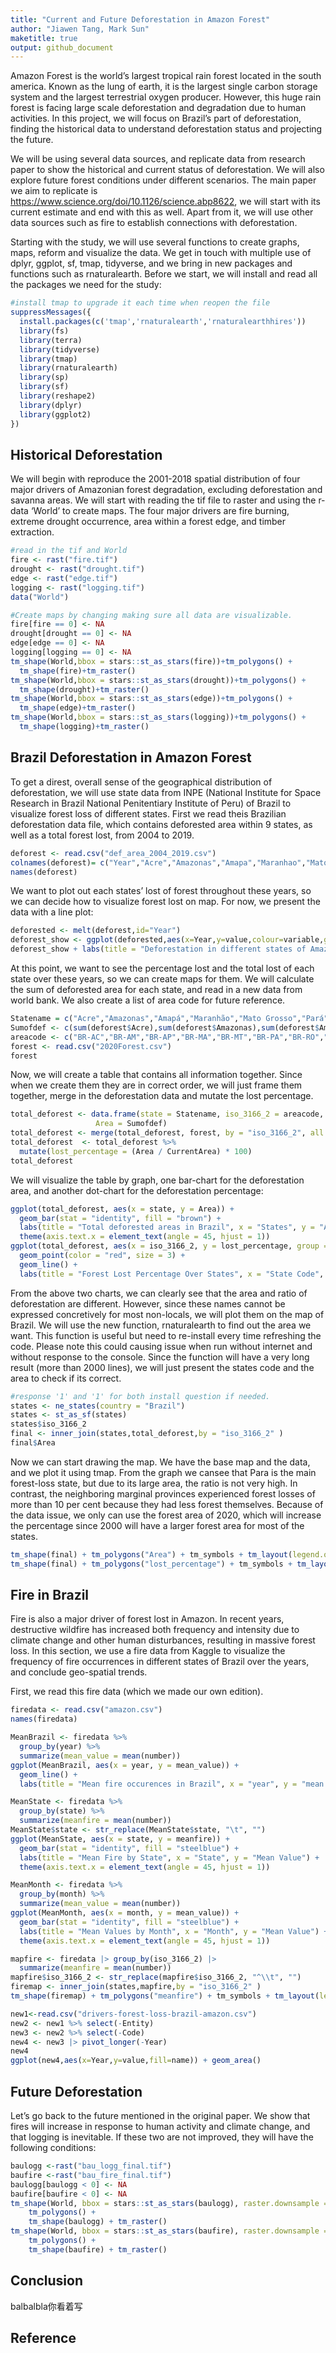 ```yaml
---
title: "Current and Future Deforestation in Amazon Forest"
author: "Jiawen Tang, Mark Sun"
maketitle: true
output: github_document
---
```


Amazon Forest is the world's largest tropical rain forest located in the south america. Known as the lung of earth, it is the largest single carbon storage system and the largest terrestrial oxygen producer. However, this huge rain forest is facing large scale deforestation and degradation due to human activities. In this project, we will focus on Brazil's part of deforestation, finding the historical data to understand deforestation status and projecting the future.

We will be using several data sources, and replicate data from research paper to show the historical and current status of deforestation. We will also explore future forest conditions under different scenarios. The main paper we aim to replicate is <https://www.science.org/doi/10.1126/science.abp8622>, we will start with its current estimate and end with this as well. Apart from it, we will use other data sources such as fire to establish connections with deforestation.

Starting with the study, we will use several functions to create graphs, maps, reform and visualize the data. We get in touch with multiple use of dplyr, ggplot, sf, tmap, tidyverse, and we bring in new packages and functions such as rnaturalearth. Before we start, we will install and read all the packages we need for the study:

```r
#install tmap to upgrade it each time when reopen the file
suppressMessages({
  install.packages(c('tmap','rnaturalearth','rnaturalearthhires'))
  library(fs)
  library(terra)
  library(tidyverse)
  library(tmap)
  library(rnaturalearth)
  library(sp)
  library(sf)
  library(reshape2)
  library(dplyr)
  library(ggplot2)
})
```

## Historical Deforestation

We will begin with reproduce the 2001-2018 spatial distribution of four major drivers of Amazonian forest degradation, excluding deforestation and savanna areas. We will start with reading the tif file to raster and using the r-data 'World' to create maps. The four major drivers are fire burning, extreme drought occurrence, area within a forest edge, and timber extraction.

```r
#read in the tif and World
fire <- rast("fire.tif")
drought <- rast("drought.tif")
edge <- rast("edge.tif")
logging <- rast("logging.tif")
data("World")

#Create maps by changing making sure all data are visualizable. 
fire[fire == 0] <- NA
drought[drought == 0] <- NA
edge[edge == 0] <- NA
logging[logging == 0] <- NA
tm_shape(World,bbox = stars::st_as_stars(fire))+tm_polygons() +
  tm_shape(fire)+tm_raster()
tm_shape(World,bbox = stars::st_as_stars(drought))+tm_polygons() +
  tm_shape(drought)+tm_raster()
tm_shape(World,bbox = stars::st_as_stars(edge))+tm_polygons() +
  tm_shape(edge)+tm_raster()
tm_shape(World,bbox = stars::st_as_stars(logging))+tm_polygons() +
  tm_shape(logging)+tm_raster()
```

## Brazil Deforestation in Amazon Forest

To get a direst, overall sense of the geographical distribution of deforestation, we will use state data from INPE (National Institute for Space Research in Brazil National Penitentiary Institute of Peru) of Brazil to visualize forest loss of different states. First we read theis Brazilian deforestation data file, which contains deforested area within 9 states, as well as a total forest lost, from 2004 to 2019. 

```r
deforest <- read.csv("def_area_2004_2019.csv")
colnames(deforest)= c("Year","Acre","Amazonas","Amapa","Maranhao","Mato Grosso","Para","Rondonia","Roraima","Tocantins","Total")
names(deforest)
```

We want to plot out each states' lost of forest throughout these years, so we can decide how to visualize forest lost on map. For now, we present the data with a line plot:

```r
deforested <- melt(deforest,id="Year")
deforest_show <- ggplot(deforested,aes(x=Year,y=value,colour=variable,group=variable)) + geom_line()
deforest_show + labs(title = "Deforestation in different states of Amazon") + labs(x = "Year") + labs(y = "Deforested Area in"~km^2)
```

At this point, we want to see the percentage lost and the total lost of each state over these years, so we can create maps for them. We will calculate the sum of deforested area for each state, and read in a new data from world bank. We also create a list of area code for future reference.

```r
Statename = c("Acre","Amazonas","Amapá","Maranhão","Mato Grosso","Pará","Rondônia","Roraima", "Tocantins")
Sumofdef <- c(sum(deforest$Acre),sum(deforest$Amazonas),sum(deforest$Amapa),sum(deforest$Maranhao),sum(deforest$`Mato Grosso`),sum(deforest$Para),sum(deforest$Rondonia),sum(deforest$Roraima),sum(deforest$Tocantins))
areacode <- c("BR-AC","BR-AM","BR-AP","BR-MA","BR-MT","BR-PA","BR-RO","BR-RR","BR-TO") 
forest <- read.csv("2020Forest.csv")
forest
```

Now, we will create a table that contains all information together. Since when we create them they are in correct order, we will just frame them together, merge in the deforestation data and mutate the lost percentage.

```r
total_deforest <- data.frame(state = Statename, iso_3166_2 = areacode,
                   Area = Sumofdef)
total_deforest <- merge(total_deforest, forest, by = "iso_3166_2", all.x = TRUE)
total_deforest  <- total_deforest %>%
  mutate(lost_percentage = (Area / CurrentArea) * 100)
total_deforest
```

We will visualize the table by graph, one bar-chart for the deforestation area, and another dot-chart for the deforestation percentage:

```r
ggplot(total_deforest, aes(x = state, y = Area)) +
  geom_bar(stat = "identity", fill = "brown") +
  labs(title = "Total deforested areas in Brazil", x = "States", y = "Area (km^2)")+
  theme(axis.text.x = element_text(angle = 45, hjust = 1))
ggplot(total_deforest, aes(x = iso_3166_2, y = lost_percentage, group = 1)) +
  geom_point(color = "red", size = 3) +
  geom_line() +
  labs(title = "Forest Lost Percentage Over States", x = "State Code", y = "Lost Percentage")
```

From the above two charts, we can clearly see that the area and ratio of deforestation are different. However, since these names cannot be expressed concretively for most non-locals, we will plot them on the map of Brazil. We will use the new function, rnaturalearth to find out the area we want. This function is useful but need to re-install every time refreshing the code. Please note this could causing issue when run without internet and without response to the console. Since the function will have a very long result (more than 2000 lines), we will just present the states code and the area to check if its correct.

```r
#response '1' and '1' for both install question if needed.
states <- ne_states(country = "Brazil")
states <- st_as_sf(states)
states$iso_3166_2
final <- inner_join(states,total_deforest,by = "iso_3166_2" )
final$Area
```

Now we can start drawing the map. We have the base map and the data, and we plot it using tmap. From the graph we cansee that Para is the main forest-loss state, but due to its large area, the ratio is not very high. In contrast, the neighboring marginal provinces experienced forest losses of more than 10 per cent because they had less forest themselves. Because of the data issue, we only can use the forest area of 2020, which will increase the percentage since 2000 will have a larger forest area for most of the states.

```r
tm_shape(final) + tm_polygons("Area") + tm_symbols + tm_layout(legend.outside=TRUE) + tm_text("state", size = 0.5) 
tm_shape(final) + tm_polygons("lost_percentage") + tm_symbols + tm_layout(legend.outside=TRUE) + tm_text("state", size = 0.5)
```

## Fire in Brazil

Fire is also a major driver of forest lost in Amazon. In recent years, destructive wildfire has increased both frequency and intensity due to climate change and other human disturbances, resulting in massive forest loss. In this section, we use a fire data from Kaggle to visualize the frequency of fire occurrences in different states of Brazil over the years, and conclude geo-spatial trends.

First, we read this fire data (which we made our own edition).

```r
firedata <- read.csv("amazon.csv")
names(firedata)
```

```r
MeanBrazil <- firedata %>%
  group_by(year) %>%
  summarize(mean_value = mean(number))
ggplot(MeanBrazil, aes(x = year, y = mean_value)) +
  geom_line() +
  labs(title = "Mean fire occurences in Brazil", x = "year", y = "mean fire occurences")     
```

```r
MeanState <- firedata %>%
  group_by(state) %>%
  summarize(meanfire = mean(number))
MeanState$state <- str_replace(MeanState$state, "\t", "")
ggplot(MeanState, aes(x = state, y = meanfire)) +
  geom_bar(stat = "identity", fill = "steelblue") +
  labs(title = "Mean Fire by State", x = "State", y = "Mean Value") +
  theme(axis.text.x = element_text(angle = 45, hjust = 1))
```

```r
MeanMonth <- firedata %>%
  group_by(month) %>%
  summarize(mean_value = mean(number))
ggplot(MeanMonth, aes(x = month, y = mean_value)) +
  geom_bar(stat = "identity", fill = "steelblue") +
  labs(title = "Mean Values by Month", x = "Month", y = "Mean Value") +
  theme(axis.text.x = element_text(angle = 45, hjust = 1))
```

```r
mapfire <- firedata |> group_by(iso_3166_2) |>
  summarize(meanfire = mean(number))
mapfire$iso_3166_2 <- str_replace(mapfire$iso_3166_2, "^\\t", "")
firemap <- inner_join(states,mapfire,by = "iso_3166_2" )
tm_shape(firemap) + tm_polygons("meanfire") + tm_symbols + tm_layout(legend.outside=TRUE) + tm_text("iso_3166_2", size = 0.5) +tmap_options(check.and.fix = TRUE)
```

```r
new1<-read.csv("drivers-forest-loss-brazil-amazon.csv")
new2 <- new1 %>% select(-Entity)
new3 <- new2 %>% select(-Code)
new4 <- new3 |> pivot_longer(-Year)
new4
ggplot(new4,aes(x=Year,y=value,fill=name)) + geom_area()
```

## Future Deforestation

Let's go back to the future mentioned in the original paper. We show that fires will increase in response to human activity and climate change, and that logging is inevitable. If these two are not improved, they will have the following conditions:

```r
baulogg <-rast("bau_logg_final.tif") 
baufire <-rast("bau_fire_final.tif")
baulogg[baulogg < 0] <- NA
baufire[baufire < 0] <- NA
tm_shape(World, bbox = stars::st_as_stars(baulogg), raster.downsample = list(width = 1140, height = 877)) +
    tm_polygons() +
    tm_shape(baulogg) + tm_raster()
tm_shape(World, bbox = stars::st_as_stars(baufire), raster.downsample = list(width = 1140, height = 877)) +
    tm_polygons() +
    tm_shape(baufire) + tm_raster()
```

## Conclusion

balbalbla你看着写

## Reference
